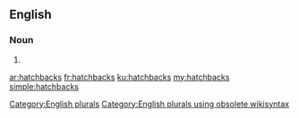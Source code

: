 ==English==

===Noun===
{{head|en}}

# {{plural of|hatchback}}

[[Category:English plurals]][[Category:English plurals using obsolete wikisyntax]]

[[ar:hatchbacks]]
[[fr:hatchbacks]]
[[ku:hatchbacks]]
[[my:hatchbacks]]
[[simple:hatchbacks]]